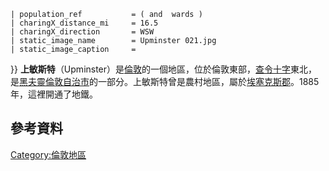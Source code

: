 {{Infobox UK place
 | country                  = 英格蘭
 | official_name            = Upminster
 | latitude                 = 51.555743
 | longitude                = 0.251239
 | london_borough           = Havering
 | region                   = London
 | constituency_westminster = [[Hornchurch_and_Upminster_(UK_Parliament_constituency)|Hornchurch and Upminster]]
 | post_town                = UPMINSTER
 | postcode_district        = RM14
 | postcode_area            = RM
 | dial_code                = 01708
 | os_grid_reference        = TQ560865
 | population               = {{#expr:{{london ward populations|00ARGD|population}}+{{london ward populations|00ARGW|population}}}}
 | population_ref           = ({{london ward populations|00ARGD|ward}} and {{london ward populations|00ARGW|ward}} wards {{london ward populations|year}}){{london ward populations|reference}}
 | charingX_distance_mi     = 16.5
 | charingX_direction       = WSW
 | static_image_name        = Upminster 021.jpg
 | static_image_caption     = 
}}
'''上敏斯特'''（Upminster）是[[倫敦|倫敦]]的一個地區，位於倫敦東部，[[查令十字|查令十字]]東北{{convert|16.5|mi}}，是[[黑弗靈區|黑夫靈倫敦自治市]]的一部分。上敏斯特曾是農村地區，屬於[[埃塞克斯郡|埃塞克斯郡]]。1885年，這裡開通了地鐵。
==參考資料==
{{Reflist}}
[[Category:倫敦地區|Category:倫敦地區]]